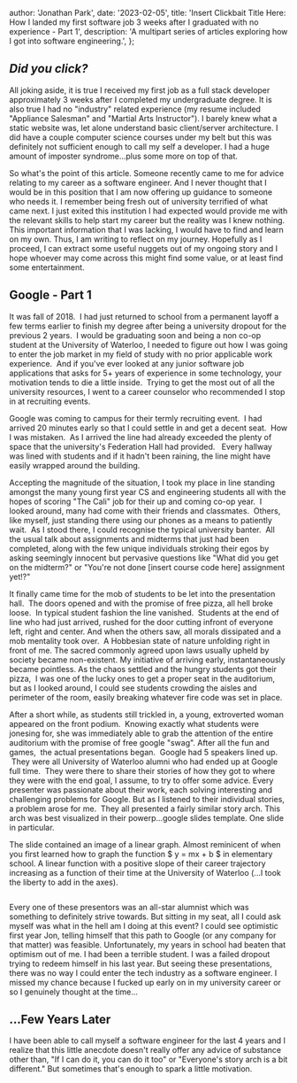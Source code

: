 
  author: 'Jonathan Park',
  date: '2023-02-05',
  title:
    'Insert Clickbait Title Here: How I landed my first software job 3 weeks after I graduated with no experience - Part 1',
  description: 'A multipart series of articles exploring how I got into software engineering.',
};


## _Did you click?_

All joking aside, it is true I received my first job as a full stack developer approximately 3 weeks
after I completed my undergraduate degree. It is also true I had no "industry" related experience
(my resume included "Appliance Salesman" and "Martial Arts Instructor"). I barely knew what a static
website was, let alone understand basic client/server architecture. I did have a couple computer
science courses under my belt but this was definitely not sufficient enough to call my self a
developer. I had a huge amount of imposter syndrome...plus some more on top of that.

So what's the point of this article. Someone recently came to me for advice relating to my career as
a software engineer. And I never thought that I would be in this position that I am now offering up
guidance to someone who needs it. I remember being fresh out of university terrified of what came
next. I just exited this institution I had expected would provide me with the relevant skills to
help start my career but the reality was I knew nothing. This important information that I was
lacking, I would have to find and learn on my own. Thus, I am writing to reflect on my journey.
Hopefully as I proceed, I can extract some useful nuggets out of my ongoing story and I hope whoever
may come across this might find some value, or at least find some entertainment.

## Google - Part 1

It was fall of 2018.  I had just returned to school from a permanent layoff a few terms earlier to
finish my degree after being a university dropout for the previous 2 years.  I would be graduating
soon and being a non co-op student at the University of Waterloo, I needed to figure out how I was
going to enter the job market in my field of study with no prior applicable work experience.  And if
you've ever looked at any junior software job applications that asks for 5+ years of experience in
some technology, your motivation tends to die a little inside.  Trying to get the most out of all
the university resources, I went to a career counselor who recommended I stop in at recruiting
events.

Google was coming to campus for their termly recruiting event.  I had arrived 20 minutes early so
that I could settle in and get a decent seat.  How I was mistaken.  As I arrived the line had
already exceeded the plenty of space that the university's Federation Hall had provided.   Every
hallway was lined with students and if it hadn't been raining, the line might have easily wrapped
around the building.

Accepting the magnitude of the situation, I took my place in line standing amongst the many young
first year CS and engineering students all with the hopes of scoring "The Cali" job for their up and
coming co-op year.  I looked around, many had come with their friends and classmates.  Others, like
myself, just standing there using our phones as a means to patiently wait.  As I stood there, I
could recognise the typical university banter.  All the usual talk about assignments and midterms
that just had been completed, along with the few unique individuals stroking their egos by asking
seemingly innocent but pervasive questions like "What did you get on the midterm?" or "You're not
done [insert course code here] assignment yet!?"

It finally came time for the mob of students to be let into the presentation hall.  The doors opened
and with the promise of free pizza, all hell broke loose.  In typical student fashion the line
vanished.  Students at the end of line who had just arrived, rushed for the door cutting infront of
everyone left, right and center. And when the others saw, all morals dissipated and a mob mentality
took over.  A Hobbesian state of nature unfolding right in front of me. The sacred commonly agreed
upon laws usually upheld by society became non-existent. My initiative of arriving early,
instantaneously became pointless. As the chaos settled and the hungry students got their pizza,  I
was one of the lucky ones to get a proper seat in the auditorium, but as I looked around, I could
see students crowding the aisles and perimeter of the room, easily breaking whatever fire code was
set in place.

After a short while, as students still trickled in, a young, extroverted woman appeared on the front
podium.  Knowing exactly what students were jonesing for, she was immediately able to grab the
attention of the entire auditorium with the promise of free google "swag". After all the fun and
games,  the actual presentations began.  Google had 5 speakers lined up.  They were all University
of Waterloo alumni who had ended up at Google full time.  They were there to share their stories of
how they got to where they were with the end goal, I assume, to try to offer some advice. Every
presenter was passionate about their work, each solving interesting and challenging problems for
Google. But as I listened to their individual stories, a problem arose for me.  They all presented a
fairly similar story arch. This arch was best visualized in their powerp...google slides template.
One slide in particular.

The slide contained an image of a linear graph. Almost reminicent of when you first learned how to
graph the function $ y = mx + b $ in elementary school. A linear function with a positive slope of
their career trajectory increasing as a function of their time at the University of Waterloo (...I
took the liberty to add in the axes).

<Image src={coopGraph} alt="" />

Every one of these presentors was an all-star alumnist which was something to definitely strive
towards. But sitting in my seat, all I could ask myself was what in the hell am I doing at this
event? I could see optimistic first year Jon, telling himself that this path to Google (or any
company for that matter) was feasible. Unfortunately, my years in school had beaten that optimism
out of me. I had been a terrible student. I was a failed dropout trying to redeem himself in his
last year. But seeing these presentations, there was no way I could enter the tech industry as a
software engineer. I missed my chance because I fucked up early on in my university career or so I
genuinely thought at the time...

## ...Few Years Later

I have been able to call myself a software engineer for the last 4 years and I realize that this
little anecdote doesn't really offer any advice of substance other than, "If I can do it, you can do
it too" or "Everyone's story arch is a bit different." But sometimes that's enough to spark a little
motivation.
